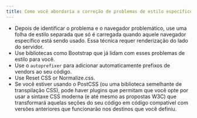 ```yaml
---
title: Como você abordaria a correção de problemas de estilo específicos de navegador?
---
```


-   Depois de identificar o problema e o navegador problemático, use uma folha de estilo separada que só é carregada quando aquele navegador específico está sendo usado. Essa técnica requer renderização do lado do servidor.
-   Use bibliotecas como Bootstrap que já lidam com esses problemas de estilo para você.
-   Use o `autoprefixer` para adicionar automaticamente prefixos de vendors ao seu código.
-   Use Reset CSS or Normalize.css.
-   Se você estiver usando o PostCSS (ou uma biblioteca semelhante de transpilação CSS), pode haver plugins que permitam que você opte por usar a sintaxe CSS moderna (e até mesmo as propostas W3C) que transformará aquelas seções do seu código em código compatível com versões anteriores que funcionarão nos destinos que você definiu.
